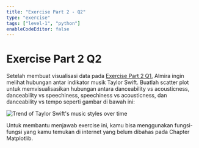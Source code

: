 ```yaml
---
title: "Exercise Part 2 - Q2"
type: "exercise"
tags: ["level-1", "python"]
enableCodeEditor: false
---
```



# Exercise Part 2 Q2

Setelah membuat visualisasi data pada [Exercise Part 2 Q1](/web/level-1/pengolahan-dan-visualisasi-data-dengan-python/5-exercise-part2-q1), Almira ingin melihat hubungan antar indikator musik Taylor Swift. Buatlah scatter plot untuk memvisualisasikan hubungan antara danceability vs acousticness, danceability vs speechiness, speechiness vs acousticness, dan danceability vs tempo seperti gambar di bawah ini:

![Trend of Taylor Swift's music styles over time](/web/images/courses/level-1/pengolahan-dan-visualisasi-data-dengan-python/figure-exercise-part2-q2.png)

<Alert>
  Untuk membantu menjawab exercise ini, kamu bisa menggunakan fungsi-fungsi yang
  kamu temukan di internet yang belum dibahas pada Chapter Matplotlib.
</Alert>
